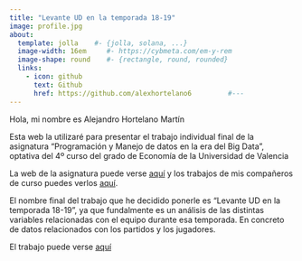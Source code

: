 ```yaml
---
title: "Levante UD en la temporada 18-19"
image: profile.jpg
about:
  template: jolla    #- {jolla, solana, ...}
  image-width: 16em     #- https://cybmeta.com/em-y-rem
  image-shape: round    #- {rectangle, round, rounded}
  links:
    - icon: github
      text: Github
      href: https://github.com/alexhortelano6         #---
---
```


Hola, mi nombre es Alejandro Hortelano Martín

Esta web la utilizaré para presentar el trabajo individual final de la asignatura "Programación y Manejo de datos en la era del Big Data", optativa del 4º curso del grado de Economía de la Universidad de Valencia

La web de la asignatura puede verse [aquí](https://perezp44.github.io/intro-ds-22-23-web/) y los trabajos de mis compañeros de curso puedes verlos [aquí](https://perezp44.github.io/intro-ds-22-23-web/07-trabajos_2022-23.html).

El nombre final del trabajo que he decidido ponerle es "Levante UD en la temporada 18-19", ya que fundalmente es un análisis de las distintas variables relacionadas con el equipo durante esa temporada. En concreto de datos relacionados con los partidos y los jugadores.

El trabajo puede verse [aquí](Trabajo_levante.html)
